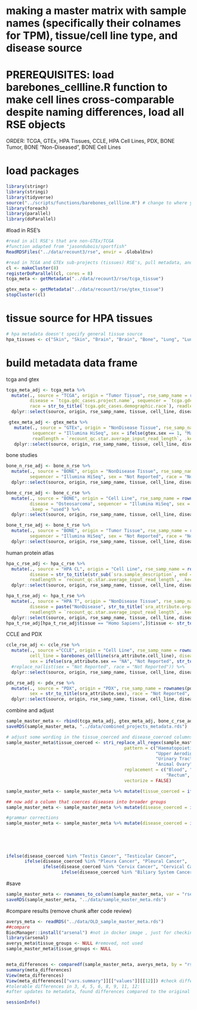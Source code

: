 # making a master matrix with sample names (specifically their colnames for TPM), tissue/cell line type, and disease source
# PREREQUISITES: load barebones_cellline.R function to make cell lines cross-comparable despite naming differences, load all RSE objects
ORDER: TCGA, GTEx, HPA Tissues, CCLE, HPA Cell Lines, PDX, BONE Tumor, BONE "Non-Diseased", BONE Cell Lines

# load packages
```r
library(stringr)
library(stringi)
library(tidyverse)
source("../scripts/functions/barebones_cellline.R") # change to where you have this function script saved
library(foreach)
library(parallel)
library(doParallel)
```

#load in RSE's
```r
#read in all RSE's that are non-GTEx/TCGA
#function adapted from "jasondubois/sportfish"
ReadRDSFiles("../data/recount3/rse", envir = .GlobalEnv)

#read in TCGA and GTEx sub-projects (tissues) RSE's, pull metadata, and rbind by larger project (TCGA and GTEx)
cl <- makeCluster(8)
registerDoParallel(cl, cores = 8)
tcga_meta <- getMetadata("../data/recount3/rse/tcga_tissue")

gtex_meta <- getMetadata("../data/recount3/rse/gtex_tissue")
stopCluster(cl) 
```
# tissue source for HPA tissues
```r
# hpa metadata doesn't specify general tissue source
hpa_tissues <- c("Skin", "Skin", "Brain", "Brain", "Bone", "Lung", "Lung", "Colon", "Colon", "Kidney", "Kidney", "Cervix", "Cervix", "Liver", "Liver", "Breast", "Breast", "Prostate", "Prostate", "Bladder", "Bladder", "Brain", "Brain")
```

# build metadata data frame
tcga and gtex
```r
tcga_meta_adj <- tcga_meta %>% 
  mutate(., source = "TCGA", origin = "Tumor Tissue", rse_samp_name = rownames(tcga_meta), tissue = `tcga.gdc_cases.project.primary_site`, cell_line = NA, 
         disease = `tcga.gdc_cases.project.name`, sequencer = `tcga.gdc_platform`, sex = str_to_title(`tcga.gdc_cases.demographic.gender`), 
         race = str_to_title(`tcga.gdc_cases.demographic.race`), readlength = `recount_qc.star.average_input_read_length`, .keep = "used") %>% replace_na(list(sex = "Not Reported", race = "Not Reported")) %>% #replace NAs with 'not reported'
  dplyr::select(source, origin, rse_samp_name, tissue, cell_line, disease, sequencer, sex, race, readlength)

 gtex_meta_adj <- gtex_meta %>% 
   mutate(., source = "GTEx", origin = "NonDisease Tissue", rse_samp_name = rownames(gtex_meta), tissue = `gtex.smts`, cell_line = NA, disease = paste("NonDisease", `gtex.smts`), 
          sequencer = "Illumina HiSeq", sex = ifelse(gtex.sex == 1, "Male", ifelse(gtex.sex == 2, "Female", "Not Reported")), race = "Not Reported", 
          readlength = `recount_qc.star.average_input_read_length`, .keep = "used") %>% 
   dplyr::select(source, origin, rse_samp_name, tissue, cell_line, disease, sequencer, sex, race, readlength)
```

bone studies
```r
bone_n_rse_adj <- bone_n_rse %>% 
  mutate(., source = "BONE", origin = "NonDisease Tissue", rse_samp_name = rownames(bone_n_rse), tissue = "Bone", cell_line = NA, disease = "NonDisease Bone", 
         sequencer = "Illumina HiSeq", sex = "Not Reported", race = "Not Reported", readlength = `recount_qc.star.average_input_read_length`, .keep = "used") %>% 
  dplyr::select(source, origin, rse_samp_name, tissue, cell_line, disease, sequencer, sex, race, readlength)

bone_c_rse_adj <- bone_c_rse %>% 
  mutate(., source = "BONE", origin = "Cell Line", rse_samp_name = rownames(bone_c_rse), tissue = "Bone", cell_line = barebones_cellline(`sra_attribute.source_name`), 
         disease = "Osteosarcoma", sequencer = "Illumina HiSeq", sex = "Not Reported", race = "Not Reported", readlength = `recount_qc.star.average_input_read_length`, 
         .keep = "used") %>%
  dplyr::select(source, origin, rse_samp_name, tissue, cell_line, disease, sequencer, sex, race, readlength)

bone_t_rse_adj <- bone_t_rse %>% 
  mutate(., source = "BONE", origin = "Tumor Tissue", rse_samp_name = rownames(bone_t_rse), tissue = "Bone", cell_line = NA, disease = "Osteosarcoma", 
         sequencer = "Illumina HiSeq", sex = "Not Reported", race = "Not Reported", readlength = `recount_qc.star.average_input_read_length`, .keep = "used") %>% 
  dplyr::select(source, origin, rse_samp_name, tissue, cell_line, disease, sequencer, sex, race, readlength)
```

human protein atlas
```r
hpa_c_rse_adj <- hpa_c_rse %>% 
  mutate(., source = "HPA CL", origin = "Cell Line", rse_samp_name = rownames(hpa_c_rse), tissue = hpa_tissues, cell_line = str_sub(`sra.sample_name`, end = -2), 
         disease = str_to_title(str_sub(`sra.sample_description`, end = -10)), sequencer = "Illumina HiSeq", sex = "Not Reported", race = "Not Reported", 
         readlength = `recount_qc.star.average_input_read_length`, .keep = "used") %>% 
  dplyr::select(source, origin, rse_samp_name, tissue, cell_line, disease, sequencer, sex, race, readlength)

hpa_t_rse_adj <- hpa_t_rse %>% 
  mutate(., source = "HPA T", origin = "NonDisease Tissue", rse_samp_name = rownames(hpa_t_rse), tissue = str_to_title(`sra_attribute.organism_part`), cell_line = NA, 
         disease = paste("NonDisease", str_to_title(`sra_attribute.organism_part`)), sequencer = "Illumina HiSeq", sex = "Not Reported", race = "Not Reported", 
         readlength = `recount_qc.star.average_input_read_length`, .keep = "used") %>%
  dplyr::select(source, origin, rse_samp_name, tissue, cell_line, disease, sequencer, sex, race, readlength)
hpa_t_rse_adj[hpa_t_rse_adj$tissue == "Homo Sapiens",]$tissue <- str_to_title(hpa_t_rse[hpa_t_rse$sra_attribute.organism_part == "Homo sapiens",]$sra_attribute.INSDC_status) # a few cells' columns of this RSE are shifted to the left for some reason

```

CCLE and PDX
```r
ccle_rse_adj <- ccle_rse %>% 
  mutate(., source ="CCLE", origin = "Cell Line", rse_samp_name = rownames(ccle_rse), tissue = str_to_title(gsub("_", " ", `sra_attribute.tissue`)), 
         cell_line = barebones_cellline(sra_attribute.cell_line), disease = str_to_title(gsub("_", " ", `sra_attribute.disease`)), sequencer = "Illumina HiSeq", 
         sex = ifelse(sra_attribute.sex == "NA", "Not Reported", str_to_title(sra_attribute.sex)), race = ifelse(sra_attribute.ethnicity == "NA", "Not Reported", `sra_attribute.ethnicity`), readlength = `recount_qc.star.average_input_read_length`, .keep = "used") %>% 
  #replace_na(list(sex = "Not Reported", race = "Not Reported")) %>%
  dplyr::select(source, origin, rse_samp_name, tissue, cell_line, disease, sequencer, sex, race, readlength)

pdx_rse_adj <- pdx_rse %>% 
  mutate(., source = "PDX", origin = "PDX", rse_samp_name = rownames(pdx_rse), tissue = "Brain", cell_line = NA, disease = "Glioblastoma", sequencer = "Illumina HiSeq", 
         sex = str_to_title(sra_attribute.sex), race = "Not Reported", readlength = `recount_qc.star.average_input_read_length`, .keep = "used") %>% 
  dplyr::select(source, origin, rse_samp_name, tissue, cell_line, disease, sequencer, sex, race, readlength)

```

combine and adjust
```r
sample_master_meta <- rbind(tcga_meta_adj, gtex_meta_adj, bone_c_rse_adj, bone_n_rse_adj, bone_t_rse_adj, hpa_c_rse_adj, hpa_t_rse_adj, ccle_rse_adj, pdx_rse_adj)
saveRDS(sample_master_meta, "../data/combined_projects_metadata.rds")

# adjust some wording in the tissue_coerced and disease_coerced columns
sample_master_meta$tissue_coerced <- stri_replace_all_regex(sample_master_meta$tissue,
                                             pattern = c("Haematopoietic And Lymphoid Tissue|Lymph Nodes|Bone Marrow|Lymph Node", "Bile Duct|Biliary Tract", "Autonomic Ganglia", 
                                                         "Upper Aerodigestive Tract", "Central Nervous System|Cerebral Cortex", "Large Intestine|Colon Adenocarcinoma", 
                                                         "Urinary Tract", "Endometrium", "Oesophagus", "Cervix Uteri", "Rectum Adenocarcinoma", "Gall Bladder", "Duodenum", 
                                                         "Animal Ovary"),
                                             replacement = c("Blood", "Biliary System", "Nerve", "Head and Neck", "Brain", "Colon", "Bladder", "Uterus", "Esophagus", "Cervix", 
                                                             "Rectum", "Gallbladder", "Small Intestine", "Ovary"),
                                             vectorize = FALSE)

sample_master_meta <- sample_master_meta %>% mutate(tissue_coerced = ifelse(tissue %in% "Colorectal", ifelse(disease %in% "Colon Adenocarcinoma", "Colon", ifelse(disease %in% "Rectum Adenocarcinoma", "Rectum", tissue_coerced)), tissue_coerced))

## now add a column that coerces diseases into broader groups
sample_master_meta <- sample_master_meta %>% mutate(disease_coerced = ifelse(origin %in% c("Cell Line", "PDX", "Tumor Tissue"), paste(tissue_coerced, "Cancer"), paste("NonDisease", tissue_coerced)))

#grammar corrections 
sample_master_meta <- sample_master_meta %>% mutate(disease_coerced = ifelse(disease_coerced %in% "Uterus Cancer", "Uterine Cancer",
                                                                             ifelse(disease_coerced %in% "Ovary Cancer", "Ovarian Cancer",
                                                                                    ifelse(disease_coerced %in% "Esophagus Cancer", "Esophageal Cancer",
                                                                                           ifelse(disease_coerced %in% "Adrenal Gland Cancer", "Adrenal Cancer",
                                                                                                  ifelse(disease_coerced %in% "Pancreas Cancer", "Pancreatic Cancer",
                                                                                                         ifelse(disease_coerced %in% "Rectum Cancer", "Rectal Cancer",
ifelse(disease_coerced %in% "Testis Cancer", "Testicular Cancer",
       ifelse(disease_coerced %in% "Pleura Cancer", "Pleural Cancer",
              ifelse(disease_coerced %in% "Cervix Cancer", "Cervical Cancer",
                     ifelse(disease_coerced %in% "Biliary System Cancer", "Biliary Cancer", disease_coerced)))))))))))

```

#save
```r
sample_master_meta <- rownames_to_column(sample_master_meta, var = "rse_sampname")
saveRDS(sample_master_meta, "../data/sample_master_meta.rds")
```

#compare results (remove chunk after code review)
```r
averys_meta <- readRDS("../data/OLD_sample_master_meta.rds")
##compare
BiocManager::install("arsenal") #not in docker image , just for checking results
library(arsenal) 
averys_meta$tissue_groups <- NULL #removed, not used
sample_master_meta$tissue_groups <- NULL 


meta_differences <- comparedf(sample_master_meta, averys_meta, by = "rse_sampname") 
summary(meta_differences)
View(meta_differences)
View(meta_differences[["vars.summary"]][["values"]][[12]]) #check differences by columns
#tolerable differences in 3, 4, 5, 6, 8, 9, 11, 12:
#after updates to metadata, found differences compared to the original in 'control' -> 'nondisease' rewording, differences in tissue (but not carried over to tissue_coerced, which is the only thing used), differences in cell line upper/lower case, differences in tissue upper/lower case
```

```r
sessionInfo()
```